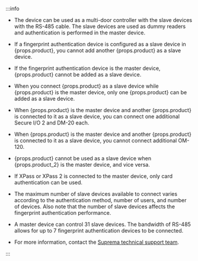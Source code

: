:::info

* The device can be used as a multi-door controller with the slave devices with the RS-485 cable. The slave devices are used as dummy readers and authentication is performed in the master device.

<Include product='biostation_3,facestation_f2,facestation_2'>

* If a fingerprint authentication device is configured as a slave device in {props.product}, you cannot add another {props.product} as a slave device.

* If the fingerprint authentication device is the master device, {props.product} cannot be added as a slave device.

* When you connect {props.product} as a slave device while {props.product} is the master device, only one {props.product} can be added as a slave device.

* When {props.product} is the master device and another {props.product} is connected to it as a slave device, you can connect one additional Secure I/O 2 and DM-20 each.

* When {props.product} is the master device and another {props.product} is connected to it as a slave device, you cannot connect additional OM-120.

</Include>

<Include product='biostation_3,facestation_f2'>

* {props.product} cannot be used as a slave device when {props.product_2} is the master device, and vice versa.

</Include>

<Include product='bioentry_w3,biostation_2a,biolite_n2'>

* If XPass or XPass 2 is connected to the master device, only card authentication can be used.

</Include>

* The maximum number of slave devices available to connect varies according to the authentication method, number of users, and number of devices. Also note that the number of slave devices affects the fingerprint authentication performance.

* A master device can control 31 slave devices. The bandwidth of RS-485 allows for up to 7 fingerprint authentication devices to be connected.

* For more information, contact the [Suprema technical support team](https://support.supremainc.com).

:::
